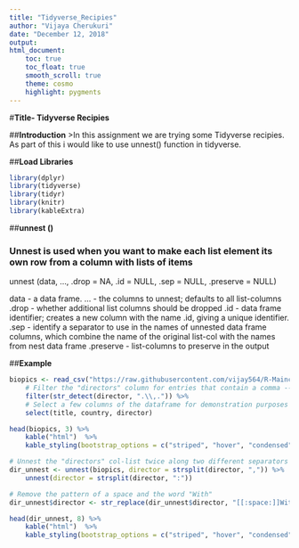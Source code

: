 ```yaml
---
title: "Tidyverse_Recipies"
author: "Vijaya Cherukuri"
date: "December 12, 2018"
output:
html_document:
    toc: true
    toc_float: true
    smooth_scroll: true
    theme: cosmo
    highlight: pygments
---
```


#**Title- Tidyverse Recipies**

##**Introduction**
>In this assignment we are trying some Tidyverse recipies. As part of this i would like to use unnest() function in tidyverse. 

##**Load Libraries**
```r
library(dplyr)
library(tidyverse)
library(tidyr)
library(knitr)
library(kableExtra)
```

##**unnest ()**

### Unnest is used when you want to make each list element its own row from a column with lists of items
unnest (data, ..., .drop = NA, .id = NULL, .sep = NULL, .preserve = NULL)

data - a data frame.
... - the columns to unnest; defaults to all list-columns
.drop - whether additional list columns should be dropped
.id - data frame identifier; creates a new column with the name .id, giving a unique identifier.
.sep - identify a separator to use in the names of unnested data frame columns, which combine the name of the original list-col with the names from nest data frame
.preserve - list-columns to preserve in the output

##**Example**

```r
biopics <- read_csv("https://raw.githubusercontent.com/vijay564/R-Maincode/master/tidyverse_recipies.csv") %>% 
    # Filter the "directors" column for entries that contain a comma -- that have more than one name
    filter(str_detect(director, ".\\,.")) %>%
    # Select a few columns of the dataframe for demonstration purposes
    select(title, country, director)           

head(biopics, 3) %>% 
    kable("html")  %>% 
    kable_styling(bootstrap_options = c("striped", "hover", "condensed", "responsive"))

# Unnest the "directors" col-list twice along two different separators
dir_unnest <- unnest(biopics, director = strsplit(director, ",")) %>% 
    unnest(director = strsplit(director, ":"))

# Remove the pattern of a space and the word "With"            
dir_unnest$director <- str_replace(dir_unnest$director, "[[:space:]]With", "")

head(dir_unnest, 8) %>% 
    kable("html")  %>% 
    kable_styling(bootstrap_options = c("striped", "hover", "condensed", "responsive"))

```
